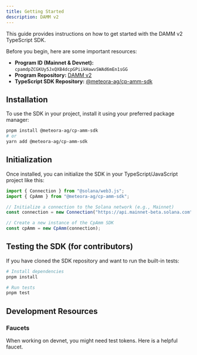 ```yaml
---
title: Getting Started
description: DAMM v2
---
```


This guide provides instructions on how to get started with the DAMM v2 TypeScript SDK.

Before you begin, here are some important resources:

-   **Program ID (Mainnet & Devnet):** `cpamdpZCGKUy5JxQXB4dcpGPiikHawvSWAd6mEn1sGG`
-   **Program Repository:** [DAMM v2](https://github.com/MeteoraAg/damm-v2)
-   **TypeScript SDK Repository:** [@meteora-ag/cp-amm-sdk](https://github.com/MeteoraAg/damm-v2-sdk)

## Installation

To use the SDK in your project, install it using your preferred package manager:

```bash
pnpm install @meteora-ag/cp-amm-sdk
# or
yarn add @meteora-ag/cp-amm-sdk
```

## Initialization

Once installed, you can initialize the SDK in your TypeScript/JavaScript project like this:

```typescript
import { Connection } from "@solana/web3.js";
import { CpAmm } from "@meteora-ag/cp-amm-sdk";

// Initialize a connection to the Solana network (e.g., Mainnet)
const connection = new Connection("https://api.mainnet-beta.solana.com");

// Create a new instance of the CpAmm SDK
const cpAmm = new CpAmm(connection);
```

## Testing the SDK (for contributors)

If you have cloned the SDK repository and want to run the built-in tests:

```bash
# Install dependencies
pnpm install

# Run tests
pnpm test
```

## Development Resources

### Faucets

<CardGroup cols={1}>
  <Card title="Devnet Faucet" icon="faucet" href="https://faucet.raccoons.dev/">
    <p>When working on devnet, you might need test tokens. Here is a helpful faucet.</p>
  </Card>
</CardGroup>
